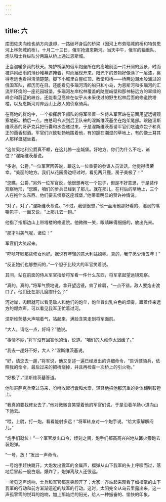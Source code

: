 ```yaml
---
---
---
```

title: 六
---




库图佐夫向维也纳方向退却，一路破坏身后的桥梁（因河上布劳瑙城的桥和特劳恩河上林茨城的桥）。十月二十三日，俄军抢渡恩斯河。当天中午，俄军的辎重队、炮队和士兵纵队分两路从桥上通过恩斯城。

正当温暖多雨的秋天。掩护桥梁的俄军炮垒所在的高地前面一片开阔的远景，时而被斜风细雨的薄纱帷幕遮掩着，时而展现开来，阳光下的景物好像涂了一层漆，离得老远也看得清清楚楚。脚下小城里白屋红顶、教堂和桥——桥两边潮水般涌过的俄国军队，都历历在目。还能看见多瑙河湾的船只和小岛，为恩斯河和多瑙河的汇流所环绕的一座花园城堡，多瑙河左岸松林覆盖的陡崖峭壁和那神秘远方的翠绿的峰峦和蔚蓝的峡谷。还能看见高耸在似乎从未采伐过的野生松林后面的修道院塔楼，以及恩斯河对岸远山上敌人的侦察骑兵。

在高地的群炮中，一个指挥后卫部队的将军带着一名侍从军官站在前面用望远镜观察地形。稍后一点，由总司令派到后卫队来的涅斯维茨基坐在炮架尾部。跟随涅斯维茨基的哥萨克兵把行囊和水壶递过来，于是涅斯维茨基请军官们吃油炸包子和真正的茴香甜酒。军官们兴致勃勃地围着他，有的跪在潮湿的草地上，有的像土耳其人那样盘腿坐着。

“这位奥地利公爵真不赖，在这儿修一座城堡。好地方。你们为什么不吃，诸位？”涅斯维茨基说。

“多谢，公爵，”一位军官回答说，跟这么一位重要的参谋人员谈话，他觉得很荣幸。“美丽的地方。我们从花园旁边经过时，看见两只鹿，房子美极了！”

“您瞧，公爵，”另外一位军官说，他很想再吃一个包子，但是不好意思，于是装作观察地形，“您瞧，咱们的步兵已经到了那儿。就在那儿，在村后的草地上，三个人在拖什么东西。他们要去侦察这座城堡，”他带着明显的赞许神情说。

“对了，对了，”涅斯维茨基说。“不过，我倒很想，”他一面用他那好看的、湿润的嘴嚼包子，一面又说，“上那儿去一趟。”

他指了指那边山上带塔楼的修道院。他微微一笑，眼睛眯得细细的，放出光来。

“那才叫美气呢，诸位！”

军官们大笑起来。

“吓唬吓唬那些修女也好。据说有年轻的意大利姑娘呢。真的，我宁愿少活五年！”

“反正她们也够憋闷的，”一个胆子比较大的军官笑着说。

其间，站在前面的侍从军官指给将军看一件什么东西，将军拿起望远镜观察。

“真的，真的，”将军气愤地说，拿开望远镜，耸了耸肩，“一点不错，敌人要炮击渡口了。他们还在那儿磨蹭什么？”

河对岸，肉眼就可以看见敌人和他们的炮垒，炮垒冒出乳白色的烟雾，跟着传来远方的爆炸声，可以看见我军正忙着过河。

涅斯维茨基大声喘着气，站起来，满脸含笑走到将军面前。

“大人，请吃一点，好吗？”他说。

“事情不妙，”将军没有回答他的话，说道。“咱们的人动作太迟缓了。”

“我去一趟好不好，大人？”涅斯维茨基说。

“好，请您去一趟，”将军说，他又复述一遍已经发出的详细命令，“告诉骠骑兵，依照我的命令，最后过来的把桥烧掉，并且再检查一次桥上的引火物。”

“好极了，”涅斯维茨基答道。

他叫哥萨克兵牵过马来，吩咐收起行囊和水壶，轻轻地把他那沉重的身体翻到鞍镫上。

“我真的要找修女去了，”他对微微含笑望着他的军官们说，于是沿着羊肠小道向山下驰去。

“喂，上尉，打一炮，看看能射多远！”将军转身对一个炮手说。“给大家解解闷儿。”

“炮手们就位！”一个军官发出口令，顷刻之间，炮手们都高高兴兴地从篝火旁跑去装炮弹。

“一号，放！”发出一声命令。

一号炮手赶快跳开。大炮发出震耳的金属声，榴弹从山下我军的头上呼啸而过，落地后冒起一股白烟，爆炸了，炮弹离敌人还很远。

一听见这声炮响，士兵和军官都喜笑颜开了；大家一齐站起来观看了如指掌的山下我军的行动和前方渐渐逼近的敌军的行动。这时，太阳完全从乌云里露出来，这一声孤零零的悦耳的炮响，加上那灿烂的阳光，给人一种振奋的、愉快的印象。
